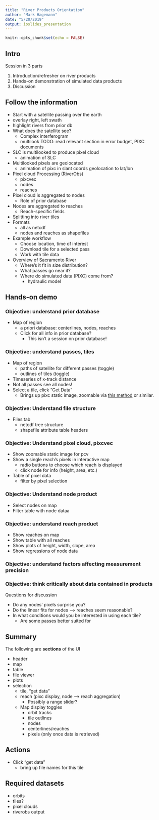 ```yaml
---
title: "River Products Orientation"
author: "Mark Hagemann"
date: "5/20/2019"
output: ioslides_presentation
---
```


```r
knitr::opts_chunk$set(echo = FALSE)
```

## Intro

Session in 3 parts

1. Introduction/refresher on river products
2. Hands-on demonstration of simulated data products
3. Discussion 

## Follow the information

- Start with a satellite passing over the earth
- overlay right, left swath 
- highlight rivers from prior db
- What does the satellite see? 
  - Complex interferogram
  - multilook 
TODO: read relevant section in error budget, PIXC documents

- SLC is multilooked to produce pixel cloud
  - animation of SLC
- Multilooked pixels are geolocated
  - animation of pixc in slant coords geolocation to lat/lon
- Pixel cloud Processing (RiverObs)
  - pixcvec
  - nodes
  - reaches
- Pixel cloud is aggregated to nodes
  - Role of prior database
- Nodes are aggregated to reaches
  - Reach-specific fields
- Splitting into river tiles
- Formats 
  - all as netcdf
  - nodes and reaches as shapefiles
- Example workflow
  - Choose location, time of interest
  - Download tile for a selected pass
  - Work with tile data
  
- Overview of Sacramento River
  - Where's it fit in size distribution?
  - What passes go near it?
  - Where do simulated data (PIXC) come from?
    - hydraulic model


## Hands-on demo

### Objective: understand prior database

- Map of region
  - a priori database: centerlines, nodes, reaches
  - Click for all info in prior database?
    - This isn't a session on prior database!

### Objective: understand passes, tiles

- Map of region
  - paths of satellite for different passes (toggle)
  - outlines of tiles (toggle)
- Timeseries of x-track distance
- Not all passes see all nodes!
- Select a tile, click "Get Data"
  - Brings up pixc static image, zoomable via [this method](https://stackoverflow.com/a/26044171) or similar. 

### Objective: Understand file structure

- Files tab 
  - netcdf tree structure
  - shapefile attribute table headers

### Objective: Understand pixel cloud, pixcvec

- Show zoomable static image for pcv
- Show a single reach's pixels in interactive map
  - radio buttons to choose which reach is displayed
  - click node for info (height, area, etc.)
- Table of pixel data
  - filter by pixel selection

### Objective: Understand node product

- Select nodes on map
- Filter table with node dataa

### Objective: understand reach product

- Show reaches on map
- Show table with all reaches
- Show plots of height, width, slope, area
- Show regressions of node data 

### Objective: understand factors affecting measurement precision



### Objective: think critically about data contained in products

Questions for discussion

- Do any nodes' pixels surprise you? 
- Do the linear fits for nodes --> reaches seem reasonable?
- In what conditions would you be interested in using each tile? 
  - Are some passes better suited for 


## Summary

The following are **sections** of the UI

- header
- map
- table
- file viewer
- plots
- selection
  - tile, "get data"
  - reach (pixc display, node --> reach aggregation)
    - Possibly a range slider? 
  - Map display toggles
    - orbit tracks
    - tile outlines
    - nodes
    - centerlines/reaches
    - pixels (only once data is retrieved)
    
    
## Actions

- Click "get data"
  - bring up file names for this tile

## Required datasets

- orbits
- tiles?
- pixel clouds
- riverobs output



